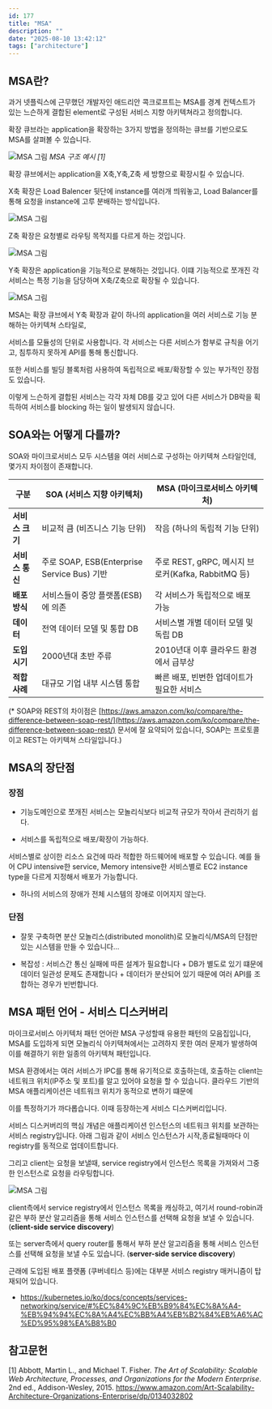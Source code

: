 ```yaml
---
id: 177
title: "MSA"
description: ""
date: "2025-08-10 13:42:12"
tags: ["architecture"]
---
```

## MSA란?

과거 넷플릭스에 근무했던 개발자인 애드리안 콕크로프트는 MSA를 경계 컨텍스트가 있는 느슨하게 결합된 element로 구성된 서비스 지향 아키텍쳐라고 정의합니다.

확장 큐브라는 application을 확장하는 3가지 방법을 정의하는 큐브를 기반으로도 MSA를 살펴볼 수 있습니다.

![MSA 그림](/images/99CA60425C6DFB5805.png)
*MSA 구조 예시 [1]*

확장 큐브에서는 application을 X축,Y축,Z축 세 방향으로 확장시킬 수 있습니다.


X축 확장은 Load Balencer 뒷단에 instance를 여러개 띄워놓고, Load Balancer를 통해 요청을 instance에 고루 분배하는 방식입니다.

![MSA 그림](/images/msa_x.png)

Z축 확장은 요청별로 라우팅 목적지를 다르게 하는 것입니다.

![MSA 그림](/images/msa_z.png)

Y축 확장은 application을 기능적으로 분해하는 것입니다. 이떄 기능적으로 쪼개진 각 서비스는 특정 기능을 담당하며 X축/Z축으로 확장될 수 있습니다.

![MSA 그림](/images/msa_y.png)

MSA는 확장 큐브에서 Y축 확장과 같이 하나의 application을 여러 서비스로 기능 분해하는 아키텍쳐 스타일로,

서비스를 모듈성의 단위로 사용합니다. 각 서비스는 다른 서비스가 함부로 규칙을 어기고, 침투하지 못하게 API를 통해 통신합니다.

또한 서비스를 빌딩 블록처럼 사용하여 독립적으로 배포/확장할 수 있는 부가적인 장점도 있습니다.

이렇게 느슨하게 결합된 서비스는 각각 자체 DB를 갖고 있어 다른 서비스가 DB락을 획득하여 서비스를 blocking 하는 일이 발생되지 않습니다.


## SOA와는 어떻게 다를까?

SOA와 마이크로서비스 모두 시스템을 여러 서비스로 구성하는 아키텍쳐 스타일인데, 몇가지 차이점이 존재합니다.

| 구분         | SOA (서비스 지향 아키텍처)                       | MSA (마이크로서비스 아키텍처)                        |
| ---------- | --------------------------------------- | ----------------------------------------- |
| **서비스 크기** | 비교적 큼 (비즈니스 기능 단위)                      | 작음 (하나의 독립적 기능 단위)                        |
| **서비스 통신** | 주로 SOAP, ESB(Enterprise Service Bus) 기반 | 주로 REST, gRPC, 메시지 브로커(Kafka, RabbitMQ 등) |
| **배포 방식**  | 서비스들이 중앙 플랫폼(ESB)에 의존                   | 각 서비스가 독립적으로 배포 가능                        |
| **데이터** | 전역 데이터 모델 및 통합 DB                         | 서비스별 개별 데이터 모델 및 독립 DB |
| **도입 시기**  | 2000년대 초반 주류                            | 2010년대 이후 클라우드 환경에서 급부상                   |
| **적합 사례**  | 대규모 기업 내부 시스템 통합                        | 빠른 배포, 빈번한 업데이트가 필요한 서비스                  |

(* SOAP와 REST의 차이점은 [https://aws.amazon.com/ko/compare/the-difference-between-soap-rest/](https://aws.amazon.com/ko/compare/the-difference-between-soap-rest/) 문서에 잘 요약되어 있습니다, SOAP는 프로토콜이고 REST는 아키텍쳐 스타일입니다.)

## MSA의 장단점

### 장점

- 기능도메인으로 쪼개진 서비스는 모놀리식보다 비교적 규모가 작아서 관리하기 쉽다.

- 서비스를 독립적으로 배포/확장이 가능하다.

서비스별로 상이한 리소스 요건에 따라 적합한 하드웨어에 배포할 수 있습니다. 예를 들어 CPU intensive한 service, Memory intensive한 서비스별로 EC2 instance type을 다르게 지정해서 배포가 가능합니다.

- 하나의 서비스의 장애가 전체 시스템의 장애로 이어지지 않는다.

### 단점

- 잘못 구축하면 분산 모놀리스(distributed monolith)로 모놀리식/MSA의 단점만 있는 시스템을 만들 수 있습니다...

- 복잡성 : 서비스간 통신 실패에 따른 설계가 필요합니다 + DB가 별도로 있기 떄문에 데이터 일관성 문제도 존재합니다 + 데이터가 분산되어 있기 때문에 여러 API를 조합하는 경우가 빈번합니다.

## MSA 패턴 언어 - 서비스 디스커버리

마이크로서비스 아키텍처 패턴 언어란 MSA 구성할때 유용한 패턴의 모음집입니다, MSA를 도입하게 되면 모놀리식 아키텍쳐에서는 고려하지 못한 여러 문제가 발생하여 이를 해결하기 위한 일종의 아키텍쳐 패턴입니다.

MSA 환경에서는 여러 서비스가 IPC를 통해 유기적으로 호출하는데, 호출하는 client는 네트워크 위치(IP주소 및 포트)를 알고 있어야 요청을 할 수 있습니다. 클라우드 기반의 MSA 애플리케이션은 네트워크 위치가 동적으로 변하기 떄문에

이를 특정하기가 까다롭습니다. 이때 등장하는게 서비스 디스커버리입니다.

서비스 디스커버리의 핵심 개념은 애플리케이션 인스턴스의 네트워크 위치를 보관하는 서비스 registry입니다. 아래 그림과 같이 서비스 인스턴스가 시작,종료될때마다 이 registry를 동적으로 업데이트합니다.

그리고 client는 요청을 보낼때, service registry에서 인스턴스 목록을 가져와서 그중 한 인스턴스로 요청을 라우팅합니다.

![MSA 그림](/images/msa_service_discovery.png)

client측에서 service registry에서 인스턴스 목록을 캐싱하고, 여기서 round-robin과 같은 부하 분산 알고리즘을 통해 서비스 인스턴스를 선택해 요청을 보낼 수 있습니다. (**client-side service discovery**)

또는 server측에서 query router를 통해서 부하 분산 알고리즘을 통해 서비스 인스턴스를 선택해 요청을 보낼 수도 있습니다. (**server-side service discovery**)

근래에 도입된 배포 플랫폼 (쿠버네티스 등)에는 대부분 서비스 registry 매커니즘이 탑재되어 있습니다.

- https://kubernetes.io/ko/docs/concepts/services-networking/service/#%EC%84%9C%EB%B9%84%EC%8A%A4-%EB%94%94%EC%8A%A4%EC%BB%A4%EB%B2%84%EB%A6%AC%ED%95%98%EA%B8%B0


## 참고문헌
[1] Abbott, Martin L., and Michael T. Fisher. *The Art of Scalability: Scalable Web Architecture, Processes, and Organizations for the Modern Enterprise*. 2nd ed., Addison-Wesley, 2015.
https://www.amazon.com/Art-Scalability-Architecture-Organizations-Enterprise/dp/0134032802
